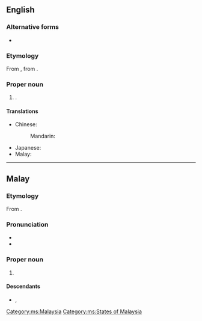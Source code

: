==English==
{{wikipedia}}

===Alternative forms===
* {{l|en|Johore}}

===Etymology===
From {{der|en|ms|Johor}}, from {{der|en|ar|جَوْهَر}}.

===Proper noun===
{{en-proper noun}}

# {{place|en|state|in southern|c/Malaysia|capital=Johor Bahru}}.

====Translations====
{{trans-top|state in Malaysia}}
* Chinese:
*: Mandarin: {{t+|cmn|柔佛|tr=Róufó}}
{{trans-mid}}
* Japanese: {{t|ja|ジョホール|tr=Johōru}}
* Malay: {{t|ms|Johor}}
{{trans-bottom}}

----

==Malay==
{{wikipedia|lang=ms}}

===Etymology===
From {{etyl|ar|ms}} {{m|ar|جَوْهَر}}.

===Pronunciation===
* {{IPA|ms|/d͡ʒoho(r)/}}
* {{rhymes|ms|oho(r)|ho(r)|o(r)}}

===Proper noun===
{{ms-proper noun|j=جوهر}}

# {{l|en|Johor}} {{qualifier|state in Malaysia}}

====Descendants====
* {{desc|bor=1|en|Johor}}, {{l|en|Johore}}

[[Category:ms:Malaysia]]
[[Category:ms:States of Malaysia]]